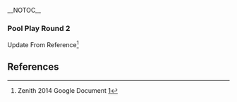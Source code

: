 {{DISPLAYTITLE:Zenith 2014: ''Melee'' Round 2 Pools}}{{SetGame|melee}}{{GroupTableSlotSmwInfo
|tourneylink=Zenith/2014/Melee
|tourneyname=Zenith 2014
|group_placements=5,6,7,8
|final_placements=33-40,41-48,49-56,57-64
}}
{{tabs static
|name1=Overview
|link1=Zenith/2014/Melee
|name2=Round 1 Pools
|link2=Zenith/2014/Melee/Round 1 Pools
|name3=Round 2 Pools
|link3=Zenith/2014/Melee/Round 2 Pools
|name4=Singles Bracket
|link4=Zenith/2014/Melee/Singles Bracket
|name5=Doubles Bracket
|link5=Zenith/2014/Melee/Doubles Bracket
|This=3
}}
__NOTOC__
===Pool Play Round 2===
Update From Reference<ref>Zenith 2014 Google Document [https://docs.google.com/spreadsheets/d/1tHybAWTryPn6xBf31j4_3o5jSK_bqlZucDwdBvjAIHo/htmlview?sle=true#]</ref>
{{Box|start|padding=2em}}
===={{HiddenSort|Group 1}}====
{{GroupTableStart| Group 1 |width=300px
|lrthread=
|date=Aug 3, 2014
|vod=
|finished=true
}}
{{GroupTableSlot|Mew2King|flag=us|place=1|win_m=7|lose_m=0|win_g=|lose_g=|bg=up}}
{{GroupTableSlot|Gahtzu|flag=us|place=2|win_m=6|lose_m=1|win_g=|lose_g=|bg=up}}
{{GroupTableSlot|Ben Grimm|flag=us|place=3|win_m=5|lose_m=2|win_g=|lose_g=|bg=up}}
{{GroupTableSlot|Thx|flag=us|place=4|win_m=4|lose_m=3|win_g=|lose_g=|bg=up}}
{{GroupTableSlotSmw|Cheezpuff|place=5|win_m=3|lose_m=4|win_g=|lose_g=|bg=down}}
{{GroupTableSlotSmw|Tian|flag=us|place=6|win_m=2|lose_m=5|win_g=|lose_g=|bg=down}}
{{GroupTableSlotSmw|Metal Reeper |flag=us|place=7|win_m=1|lose_m=6|win_g=|lose_g=|bg=down}}
{{GroupTableSlotSmw|Nightro|place=8|win_m=0|lose_m=7|win_g=|lose_g=|bg=down}}
{{GroupTableEnd}}
{{Box|break|padding=2em}}

===={{HiddenSort|Group 2}}====
{{GroupTableStart| Group 2 |width=300px
|lrthread=
|date=Aug 3, 2014
|vod=
|finished=true
}}
{{GroupTableSlot|Axe|flag=us|place=1|win_m=7|lose_m=0|win_g=|lose_g=|bg=up}}
{{GroupTableSlot|Wizzrobe|flag=us|place=2|win_m=5|lose_m=2|win_g=|lose_g=|bg=up}}
{{GroupTableSlot|Animal|flag=us|place=3|win_m=5|lose_m=2|win_g=|lose_g=|bg=up}}
{{GroupTableSlot|Dudutsai|flag=us|place=4|win_m=4|lose_m=3|win_g=|lose_g=|bg=up}}
{{GroupTableSlotSmw|Darktooth|flag=us|place=5|win_m=3|lose_m=4|win_g=|lose_g=|bg=down}}
{{GroupTableSlotSmw|PB&J|flag=us|place=6|win_m=3|lose_m=4|win_g=|lose_g=|bg=down}}
{{GroupTableSlotSmw|Internet Explorer|flag=us|place=7|win_m=1|lose_m=6|win_g=|lose_g=|bg=down}}
{{GroupTableSlotSmw|Kmac|flag=us|place=8|win_m=0|lose_m=7|win_g=|lose_g=|bg=down}}
{{GroupTableEnd}}
{{Box|break|padding=2em}}

===={{HiddenSort|Group 3}}====
{{GroupTableStart| Group 3 |width=300px
|lrthread=
|date=Aug 3, 2014
|vod=
|finished=true
}}
{{GroupTableSlot|Fly Amanita|flag=us|place=1|win_m=7|lose_m=0|win_g=|lose_g=|bg=up}}
{{GroupTableSlot|Cactuar|flag=us|place=2|win_m=6|lose_m=1|win_g=|lose_g=|bg=up}}
{{GroupTableSlot|Swedish Delight|flag=us|place=3|win_m=5|lose_m=2|win_g=|lose_g=|bg=up}}
{{GroupTableSlot|Codi|flag=us|place=4|win_m=4|lose_m=3|win_g=|lose_g=|bg=up}}
{{GroupTableSlotSmw|Minty|flag=us|place=5|win_m=3|lose_m=4|win_g=|lose_g=|bg=down}}
{{GroupTableSlotSmw|Son2|place=6|win_m=2|lose_m=5|win_g=|lose_g=|bg=down}}
{{GroupTableSlotSmw|pT>Tichinde925|place=7|win_m=1|lose_m=6|win_g=|lose_g=|bg=down}}
{{GroupTableSlotSmw|Ghetto Pussy|place=8|win_m=0|lose_m=7|win_g=|lose_g=|bg=down}}
{{GroupTableEnd}}
{{Box|break|padding=2em}}

===={{HiddenSort|Group 4}}====
{{GroupTableStart| Group 4 |width=300px
|lrthread=
|date=Aug 3, 2014
|vod=
|finished=true
}}
{{GroupTableSlot|DJ Nintendo|flag=us|place=1|win_m=6|lose_m=1|win_g=|lose_g=|bg=up}}
{{GroupTableSlot|ZoSo|flag=us|place=2|win_m=6|lose_m=1|win_g=|lose_g=|bg=up}}
{{GroupTableSlot|Vist|flag=us|place=3|win_m=6|lose_m=1|win_g=|lose_g=|bg=up}}
{{GroupTableSlot|BETA|flag=us|place=4|win_m=4|lose_m=3|win_g=|lose_g=|bg=up}}
{{GroupTableSlotSmw|Andrewajt62|place=5|win_m=3|lose_m=4|win_g=|lose_g=|bg=down}}
{{GroupTableSlotSmw|Smokey|place=6|win_m=1|lose_m=6|win_g=|lose_g=|bg=down}}
{{GroupTableSlotSmw|Zodiac|place=7|win_m=1|lose_m=6|win_g=|lose_g=|bg=down}}
{{GroupTableSlotSmw|Weapon X|flag=us|place=8|win_m=0|lose_m=7|win_g=|lose_g=|bg=down}}
{{GroupTableEnd}}
{{Box|break|padding=2em}}

===={{HiddenSort|Group 5}}====
{{GroupTableStart| Group 5 |width=300px
|lrthread=
|date=Aug 3, 2014
|vod=
|finished=true
}}

{{GroupTableSlot|The Moon|flag=us|place=1|win_m=7|lose_m=0|win_g=|lose_g=|bg=up}}
{{GroupTableSlot|Zhu|flag=us|place=2|win_m=6|lose_m=1|win_g=|lose_g=|bg=up}}
{{GroupTableSlot|Sol|flag=us|place=3|win_m=5|lose_m=2|win_g=|lose_g=|bg=up}}
{{GroupTableSlot|Ryobeat|flag=us|place=4|win_m=3|lose_m=4|win_g=|lose_g=|bg=up}}
{{GroupTableSlotSmw|Admiral|flag=us|place=5|win_m=3|lose_m=4|win_g=|lose_g=|bg=down}}
{{GroupTableSlotSmw|Copycat|flag=us|place=6|win_m=2|lose_m=5|win_g=|lose_g=|bg=down}}
{{GroupTableSlotSmw|GimR|flag=us|place=7|win_m=1|lose_m=6|win_g=|lose_g=|bg=down}}
{{GroupTableSlotSmw|Duckpimp|place=8|win_m=1|lose_m=6|win_g=|lose_g=|bg=down}}
{{GroupTableEnd}}
{{Box|break|padding=2em}}

===={{HiddenSort|Group 6}}====
{{GroupTableStart| Group 6 |width=300px
|lrthread=
|date=Aug 3, 2014
|vod=
|finished=true
}}
{{GroupTableSlot|Nintendude|flag=us|place=1|win_m=7|lose_m=0|win_g=|lose_g=|bg=up}}
{{GroupTableSlot|Reno|flag=us|place=2|win_m=6|lose_m=1|win_g=|lose_g=|bg=up}}
{{GroupTableSlot|WarriorKnight|flag=us|place=3|win_m=5|lose_m=2|win_g=|lose_g=|bg=up}}
{{GroupTableSlot|Icer|flag=us|place=|win_m=4|lose_m=3|win_g=|lose_g=|bg=up}}
{{GroupTableSlotSmw|Sypherphoenix|flag=us|place=5|win_m=3|lose_m=4|win_g=|lose_g=|bg=down}}
{{GroupTableSlotSmw|Smuckers|flag=us|place=6|win_m=2|lose_m=5|win_g=|lose_g=|bg=down}}
{{GroupTableSlotSmw|Jsex|flag=us|place=7|win_m=1|lose_m=6|win_g=|lose_g=|bg=down}}
{{GroupTableSlotSmw|Venom|flag=us|place=8|win_m=0|lose_m=7|win_g=|lose_g=|bg=down}}
{{GroupTableEnd}}
{{Box|break|padding=2em}}

===={{HiddenSort|Group 7}}====
{{GroupTableStart| Group 7 |width=300px
|lrthread=
|date=Aug 3, 2014
|vod=
|finished=true
}}
{{GroupTableSlot|Hax|flag=us|place=1|win_m=7|lose_m=0|win_g=|lose_g=|bg=up}}
{{GroupTableSlot|Swiftbass|flag=us|place=2|win_m=5|lose_m=2|win_g=|lose_g=|bg=up}}
{{GroupTableSlot|Bones|flag=us|place=3|win_m=4|lose_m=3|win_g=|lose_g=|bg=up}}
{{GroupTableSlot|Ryan K|flag=us|place=4|win_m=3|lose_m=4|win_g=|lose_g=|bg=up}}
{{GroupTableSlotSmw|Sir Rocko|flag=us|place=5|win_m=3|lose_m=4|win_g=|lose_g=|bg=down}}
{{GroupTableSlotSmw|Kaeon|flag=us|place=6|win_m=3|lose_m=4|win_g=|lose_g=|bg=down}}
{{GroupTableSlotSmw|Soup|place=7|win_m=3|lose_m=4|win_g=|lose_g=|bg=down}}
{{GroupTableSlotSmw|Frozen|place=8|win_m=0|lose_m=7|win_g=|lose_g=|bg=down}}
{{GroupTableEnd}}
{{Box|break|padding=2em}}

===={{HiddenSort|Group 8}}====
{{GroupTableStart| Group 8|width=300px
|lrthread=
|date=Aug 3, 2014
|vod=
|finished=true
}}
{{GroupTableSlot|ZeRo|flag=cl|place=1|win_m=7|lose_m=0|win_g=|lose_g=|bg=up}}
{{GroupTableSlot|Zanguzen|flag=us|place=2|win_m=6|lose_m=1|win_g=|lose_g=|bg=up}}
{{GroupTableSlot|Emukiller|flag=us|place=3|win_m=4|lose_m=3|win_g=|lose_g=|bg=up}}
{{GroupTableSlot|Phish-it|flag=us|place=4|win_m=3|lose_m=4|win_g=|lose_g=|bg=up}}
{{GroupTableSlotSmw|Fiya|place=5|win_m=3|lose_m=4|win_g=|lose_g=|bg=down}}
{{GroupTableSlotSmw|Green Ranger|flag=us|place=6|win_m=2|lose_m=5|win_g=|lose_g=|bg=down}}
{{GroupTableSlotSmw|Junebug|flag=us|place=7|win_m=1|lose_m=6|win_g=|lose_g=|bg=down}}
{{GroupTableSlotSmw|Hectohertz|flag=us|place=8|win_m=0|lose_m=7|win_g=|lose_g=|bg=down}}
{{GroupTableEnd}}
{{Box|end}}

==References==
{{Reflist}}
